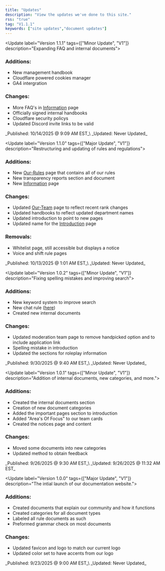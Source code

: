 ```yaml
---
title: "Updates"
description: "View the updates we've done to this site."
rss: "true"
tag: "V1.1.1"
keywords: ["site updates","document updates"]
---
```


<Update label="Version 1.1.1" tags={["Minor Update", "V1"]} description="Expanding FAQ and internal documents">
  ### Additions:

  - New management handbook
  - Cloudflare powered cookies manager
  - GA4 intergration

  ### Changes:

  - More FAQ's in [Information](/information) page
  - Officially signed internal handbooks
  - Cloudflare security policys
  - Updated Discord invite links to be valid

  <Frame>
    _Published: 10/14/2025 @ 9:09 AM EST_\
    _Updated: Never Updated_
  </Frame>
</Update>

<Update label="Version 1.1.0" tags={["Major Update", "V1"]} description="Restructuring and updating of rules and regulations">
  ### **Additions:**

  - New [Our-Rules](/community-rules/our-rules) page that contains all of our rules
  - New transparency reports section and document
  - New [Information](/information) page

  ### **Changes:**

  - Updated [Our-Team](/about-us/our-team) page to reflect recent rank changes
  - Updated handbooks to reflect updated department names
  - Updated introduction to point to new pages
  - Updated name for the [Introduction](/home) page

  ### Removals:

  - Whitelist page, still accessible but displays a notice
  - Voice and shift rule pages

  <Frame>
    _Published: 10/13/2025 @ 1:01 AM EST_\
    _Updated: Never Updated_
  </Frame>
</Update>

<Update label="Version 1.0.2" tags={["Minor Update", "V1"]} description="Fixing spelling mistakes and improving search">
  ### Additions:

  - New keyword system to improve search
  - New chat rule ([here](https://docs.valleycorrectional.xyz/community-rules/chat-rules#disclosure-of-classified-information))
  - Created new internal documents

  ### Changes:

  - Updated moderation team page to remove handpicked option and to include application link
  - Spelling mistake in introduction
  - Updated the sections for roleplay information

  <Frame>
    _Published: 9/30/2025 @ 9:40 AM EST_\
    _Updated: Never Updated_
  </Frame>
</Update>

<Update label="Version 1.0.1" tags={["Minor Update", "V1"]} description="Addition of internal documents, new categories, and more.">
  ### Additions:

  - Created the internal documents section
  - Creation of new document categories
  - Added the important pages section to introduction
  - Added "Area's Of Focus" to our team cards
  - Created the notices page and content

  ### Changes:

  - Moved some documents into new categories
  - Updated method to obtain feedback

  <Frame>
    _Published: 9/26/2025 @ 9:30 AM EST_\
    _Updated: 9/26/2025 @ 11:32 AM EST_
  </Frame>
</Update>

<Update label="Version 1.0.0" tags={["Major Update", "V1"]} description="The intial launch of our documentation website.">
  ### Additions:

  - Created documents that explain our community and how it functions
  - Created categories for all document types
  - Labeled all rule documents as such
  - Preformed grammar check on most documents

  ### Changes:

  - Updated favicon and logo to match our current logo
  - Updated color set to have accents from our logo

  <Frame>
    _Published: 9/23/2025 @ 9:00 AM EST_\
    _Updated: Never Updated_
  </Frame>
</Update>